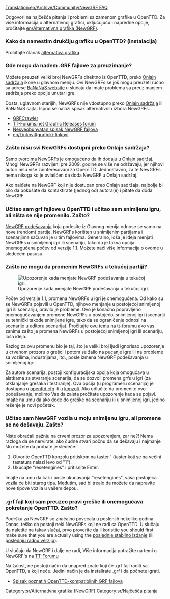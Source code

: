 [[Translation:en/Archive/Community/NewGRF FAQ]]

{{sr/Najčešća pitanja meni}}
{{en/Feature|0.4}}

Odgovori na najčešća pitanja i problemi sa zamenom grafike u OpenTTD. Za više informacija o alternativnoj grafici, uključujuću i napredne opcije, pročitajte [[en/Alternativna grafika (NewGRF)]].

===Kako da namestim drukčiju grafiku u OpenTTD? (instalacija)===
Pročitajte članak [[en/Alternativna grafika (NewGRF)|alternativa grafika]].

===Gde mogu da nađem .GRF fajlove za preuzimanje?===

Možete preuzeti veliki broj NewGRFs direktno iz OpenTTD, preko [[sr/Onlajn sadržaj|Onlajn sadržaja]] ikone u glavnom meniju. Ovi NewGRFs se još mogu preuzeti ručno sa adrese [http://bananas.openttd.org/ BaNaNaS website] u slučaju da imate problema sa preuzimanjem sadržaja preko opcije unutar igre.

Dosta, uglavnom starijih, NewGRFs nije vdostupno preko [[sr/Onlajn sadržaj|Onlajn sadržaja]] ili BaNaNaS sajta. Ispod se nalazi spisak alternativnih izbora NewGRFs.

* [http://grfcrawler.tt-forums.net/ GRFCrawler]
* [http://www.tt-forums.net/viewforum.php?f=67 TT-Forums.net Graphic Releases forum]
* [[sr/Spisak GRF|Nesveobuhvatan spisak NewGRF fajlova]]
* [[en/Linkovi#graficki-linkovi]]

===Zašto nisu svi NewGRFs dostupni preko Onlajn sadržaja?===

Samo tvorcima NewGRFs je omogućeno da ih dodaju u [[sr/Onlajn sadržaj|Onlajn sadržaj]]. Mnogi NewGRFs razvijeni pre 2009. godine se više ne održavaju, jer njihovi autori nisu više zainteresovani za OpenTTD. Jednostavno, za te NewGRFs nema nikoga ko je ovlašćen da doda NewGRF u Onlajn sadržaj.

Ako naiđete na NewGRF koji nije dostupan preo Onlajn sadržaja, najbolje bi bilo da pokušate da kontaktirate (jednog od) autora(e) i pitate da doda NewGRF.

===Učitao sam grf fajlove u OpenTTD i učitao sam snimljenu igru, ali ništa se nije promenilo. Zašto?===

[[sr/NewGRF podešavanja|NewGRF podešavanja]] koja podesite iz Glavnog menija odnose se samo na nove (rendom) partije. NewGRFs korišten u snimljenim partijama i scenarijima sačuvan je u tim fajlovima. Generalno, loša je ideja menjati NewGRFs u snimljenoj igri ili scenariju, tako da je takva opcija onemogućena počev od verzije 1.1. Možete naći više informacija o ovome u sledećem pasusu.

===Zašto ne mogu da promenim NewGRFs u tekućoj partiji?===
[[File:en/Newgrf warning.png|frame|right|Upozorenje kada menjate NewGRF podešavanja u tekućoj igri.]]

Počev od verzije 1.1, promena NewGRFs u igri je onemogućena. Od kako su se NewGRFs pojavili u OpenTTD, njihovo menjanje u postojećoj snimljenoj igri ili scenariju, pravilo je probleme. Ovo je konačno popravljeno onemogućavanjem promene NewGRFs u postojećoj snimljenoj igri (scenariji su tehnički takođe snimljene igre, tako da se ograničenje odnosi na scenarije u editoru scenarija). Pročitajte [http://www.tt-forums.net/viewtopic.php?f=29&t=53881 ovu temu na tt-forumu] ako vas zanima zašto je promena NewGRFs u postojećoj snimljenoj igri ili scenariju, loša ideja.

Razlog za ovu promenu bio je taj, što je veliki broj ljudi ignorisao upozorenje u crvenom prozoru o grešci i potom se žalio na  pucanje igre ili na probleme sa vozilima, industrijama, itd., posle izmena NewGRF podešavanja u snimljenoj igri.

Za autore scenarija, postoji konfiguracijska opcija koja omogućava u alatkama za stvaranje scenarija, da se dozvoli promena grfs u igri (za otklanjanje grešaka i testiranje). Ova opcija (u programeru scenarija) je dostupna u [[sr/Openttd.cfg|openttd.cfg]] ili u [[sr/Konzola|konzoli]]. Ako odlučite da promenite ovo podešavanje, molimo Vas da zaista pročitate upozorenje kada se pojavi. Imajte na umu da ako dođe do greške na scenariju ili u snimljenoj igri, jedino rešenje je novi početak.

===Učitao sam NewGRF vozila u moju snimljenu igru, ali promene se ne dešavaju. Zašto?===

Niste obraćali pažnju na crveni prozor za upozorenjem, zar ne?! Nema razloga da se nervirate, ako čudne stvari počnu da se dešavaju i najmanje što možete da probate je sledeće:

# Otvorite OpenTTD konzolu pritiskom na taster ` (taster koji se na većini tastatura nalazi levo od "1").
# Ukucajte “resetengines" i pritisnite Enter.

Imajte na umu da čak i posle ukucavanja “resetengines", vaša postojeća vozila će biti starog tipa. Međutim, sad bi trealo da možete da napravite nove tipove vozila u vašem depou.  

=== .grf fajl koji sam preuzeo pravi greške ili onemogućava pokretanje OpenTTD. Zašto?===

Podrška za NewGRF se značajno povećala u poslenjih nekoliko godina. Danas, teško da postoji neki NewGRFs koji ne radi sa OpenTTD. U slučaju da naletite na takav slučaj, prvo proverite da li koristite you should first make sure that you are actually using the [http://www.openttd.org/en/download-stable poslednje stabilno izdanje] (ili [http://www.openttd.org/en/download-trunk poslednju radnu verziju]).

U slučaju da NewGRF i dalje ne radi, Više informacija potražite na temi o NewGRF's na [http://www.tt-forums.net/viewforum.php?f=66 TT-Forumu]

Na žalost, ne postoji način da unapred znate koji će .grf fajl raditi sa OpenTTD, a koji neće. Jedini način je da instalirate .grf i da počnete igrati.

* [[sr/Spisak GRF|Spisak poznatih OpenTTD-kompatibilnih GRF fajlova]]



{{en/Navbox NewGRF}}

[[Category:sr/Alternativna grafika (NewGRF)]]
[[Category:sr/Najčešća pitanja]]
